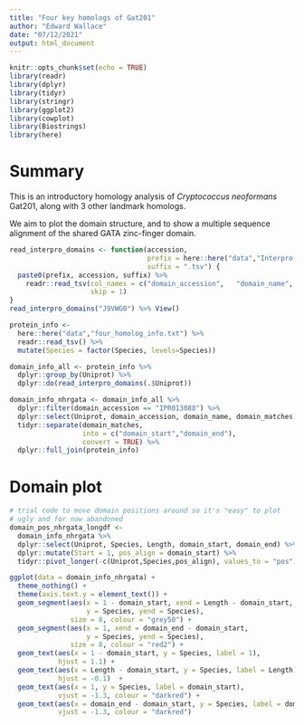 ```yaml
---
title: "Four key homologs of Gat201"
author: "Edward Wallace"
date: "07/12/2021"
output: html_document
---
```


```r
knitr::opts_chunk$set(echo = TRUE)
library(readr)
library(dplyr)
library(tidyr)
library(stringr)
library(ggplot2)
library(cowplot)
library(Biostrings)
library(here)
```

# Summary 

This is an introductory homology analysis of _Cryptococcus neoformans_ Gat201, along with 3 other landmark homologs.

We aim to plot the domain structure, and to show a multiple sequence alignment of the shared GATA zinc-finger domain.

```r
read_interpro_domains <- function(accession,
                                  prefix = here::here("data","Interpro-domains-"), 
                                  suffix = ".tsv") {
  paste0(prefix, accession, suffix) %>%
    readr::read_tsv(col_names = c("domain_accession",	"domain_name", "domain_database"	, "domain_type", "integrated_into", "integrated_signatures", "go_terms", "protein_accession", "protein_length", "domain_matches"),
                    skip = 1) 
}
read_interpro_domains("J9VWG0") %>% View()

protein_info <- 
  here::here("data","four_homolog_info.txt") %>%
  readr::read_tsv() %>%
  mutate(Species = factor(Species, levels=Species))

domain_info_all <- protein_info %>%
  dplyr::group_by(Uniprot) %>%
  dplyr::do(read_interpro_domains(.$Uniprot)) 

domain_info_nhrgata <- domain_info_all %>%
  dplyr::filter(domain_accession == "IPR013088") %>%
  dplyr::select(Uniprot, domain_accession, domain_name, domain_matches) %>%
  tidyr::separate(domain_matches, 
                  into = c("domain_start","domain_end"),
                  convert = TRUE) %>%
  dplyr::full_join(protein_info)
```

# Domain plot

```r
# trial code to move domain positions around so it's "easy" to plot
# ugly and for now abandoned
domain_pos_nhrgata_longdf <-
  domain_info_nhrgata %>%
  dplyr::select(Uniprot, Species, Length, domain_start, domain_end) %>%
  dplyr::mutate(Start = 1, pos_align = domain_start) %>%
  tidyr::pivot_longer(-c(Uniprot,Species,pos_align), values_to = "pos")
```


```r
ggplot(data = domain_info_nhrgata) +
  theme_nothing() +
  theme(axis.text.y = element_text()) +
  geom_segment(aes(x = 1 - domain_start, xend = Length - domain_start,
                   y = Species, yend = Species), 
               size = 8, colour = "grey50") +
  geom_segment(aes(x = 1, xend = domain_end - domain_start,
                   y = Species, yend = Species), 
               size = 8, colour = "red2") +
  geom_text(aes(x = 1 - domain_start, y = Species, label = 1), 
            hjust = 1.1) +
  geom_text(aes(x = Length - domain_start, y = Species, label = Length), 
            hjust = -0.1)  +
  geom_text(aes(x = 1, y = Species, label = domain_start), 
            vjust = -1.3, colour = "darkred") +
  geom_text(aes(x = domain_end - domain_start, y = Species, label = domain_end), 
            vjust = -1.3, colour = "darkred")
```


